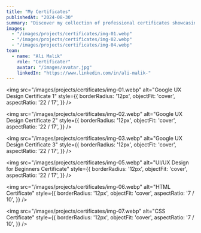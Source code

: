 ```yaml
---
title: "My Certificates"
publishedAt: "2024-08-30"
summary: "Discover my collection of professional certificates showcasing my expertise and commitment to excellence. Each certificate highlights my dedication to mastering skills and staying ahead in the field, reflecting my passion for growth and quality."
images:
  - "/images/projects/certificates/img-01.webp"
  - "/images/projects/certificates/img-02.webp"
  - "/images/projects/certificates/img-04.webp"
team:
  - name: "Ali Malik"
    role: "Certificater"
    avatar: "/images/avatar.jpg"
    linkedIn: "https://www.linkedin.com/in/ali-malik-"
---
```



<img
  src="/images/projects/certificates/img-01.webp"
  alt="Google UX Design Certificate 1"
  style={{
    borderRadius: '12px',
    objectFit: 'cover',
    aspectRatio: '22 / 17',
  }}
/>

<img
  src="/images/projects/certificates/img-02.webp"
  alt="Google UX Design Certificate 2"
  style={{
    borderRadius: '12px',
    objectFit: 'cover',
    aspectRatio: '22 / 17',
  }}
/>

<img
  src="/images/projects/certificates/img-03.webp"
  alt="Google UX Design Certificate 3"
  style={{
    borderRadius: '12px',
    objectFit: 'cover',
    aspectRatio: '22 / 17',
  }}
/>

<img
  src="/images/projects/certificates/img-05.webp"
  alt="UI/UX Design for Beginners Certificate"
  style={{
    borderRadius: '12px',
    objectFit: 'cover',
    aspectRatio: '22 / 17',
  }}
/>

<img
  src="/images/projects/certificates/img-06.webp"
  alt="HTML Certificate"
  style={{
    borderRadius: '12px',
    objectFit: 'cover',
    aspectRatio: '7 / 10',
  }}
/>

<img
  src="/images/projects/certificates/img-07.webp"
  alt="CSS Certificate"
  style={{
    borderRadius: '12px',
    objectFit: 'cover',
    aspectRatio: '7 / 10',
  }}
/>